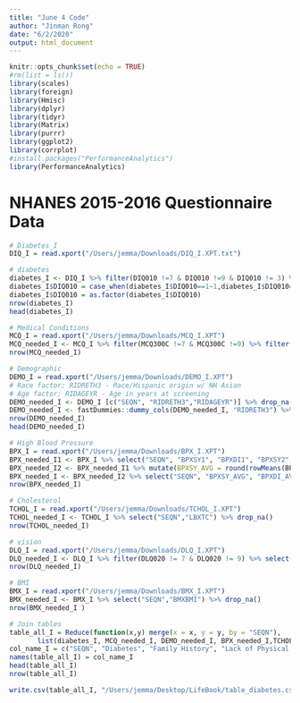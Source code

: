 ```yaml
---
title: "June 4 Code"
author: "Jinman Rong"
date: "6/2/2020"
output: html_document
---
```


```r
knitr::opts_chunk$set(echo = TRUE)
#rm(list = ls())
library(scales)
library(foreign)
library(Hmisc)
library(dplyr)
library(tidyr)
library(Matrix)
library(purrr)
library(ggplot2)
library(corrplot)
#install.packages("PerformanceAnalytics")
library(PerformanceAnalytics)
```

# NHANES 2015-2016 Questionnaire Data
```r
# Diabetes_I
DIQ_I = read.xport("/Users/jemma/Downloads/DIQ_I.XPT.txt") 
```

```r
# diabetes
diabetes_I <- DIQ_I %>% filter(DIQ010 !=7 & DIQ010 !=9 & DIQ010 != 3) %>% select("SEQN", "DIQ010") %>% drop_na()  # DIQ010: Doctor told you have diabetes
diabetes_I$DIQ010 = case_when(diabetes_I$DIQ010==1~1,diabetes_I$DIQ010==2~0)
diabetes_I$DIQ010 = as.factor(diabetes_I$DIQ010)
nrow(diabetes_I)
head(diabetes_I)
```

```r
# Medical Conditions
MCQ_I = read.xport("/Users/jemma/Downloads/MCQ_I.XPT") 
MCQ_needed_I <- MCQ_I %>% filter(MCQ300C !=7 & MCQ300C !=9) %>% filter(MCQ365B !=7 & MCQ365B !=9) %>% select("SEQN","MCQ300C","MCQ365B") %>% drop_na() # MCQ300C: Close relative had diabetes? # MCQ366B: Doctor told you to exercise
nrow(MCQ_needed_I)
```

```r
# Demographic
DEMO_I = read.xport("/Users/jemma/Downloads/DEMO_I.XPT") 
# Race factor: RIDRETH3 - Race/Hispanic origin w/ NH Asian
# Age factor: RIDAGEYR - Age in years at screening
DEMO_needed_I <- DEMO_I [c("SEQN", "RIDRETH3","RIDAGEYR")] %>% drop_na()
DEMO_needed_I <- fastDummies::dummy_cols(DEMO_needed_I, "RIDRETH3") %>% select(-"RIDRETH3")
nrow(DEMO_needed_I)
head(DEMO_needed_I)
```

```r
# High Blood Pressure 
BPX_I = read.xport("/Users/jemma/Downloads/BPX_I.XPT")
BPX_needed_I1 <- BPX_I %>% select("SEQN", "BPXSY1", "BPXDI1", "BPXSY2", "BPXDI2", "BPXSY3", "BPXDI3") %>% drop_na() 
BPX_needed_I2 <- BPX_needed_I1 %>% mutate(BPXSY_AVG = round(rowMeans(BPX_needed_I1[,c("BPXSY1","BPXSY2", "BPXSY3")]),2), BPXDI_AVG = round( rowMeans(BPX_needed_I1[,c("BPXDI1","BPXDI2", "BPXDI3")]),2))
BPX_needed_I <- BPX_needed_I2 %>% select("SEQN", "BPXSY_AVG", "BPXDI_AVG")
nrow(BPX_needed_I)
```

```r
# Cholesterol
TCHOL_I = read.xport("/Users/jemma/Downloads/TCHOL_I.XPT")
TCHOL_needed_I <- TCHOL_I %>% select("SEQN","LBXTC") %>% drop_na()
nrow(TCHOL_needed_I)
```


```r
# vision
DLQ_I = read.xport("/Users/jemma/Downloads/DLQ_I.XPT")
DLQ_needed_I <- DLQ_I %>% filter(DLQ020 != 7 & DLQ020 != 9) %>% select("SEQN", "DLQ020") %>% drop_na()
nrow(DLQ_needed_I)
```

```r
# BMI
BMX_I = read.xport("/Users/jemma/Downloads/BMX_I.XPT")
BMX_needed_I <- BMX_I %>% select("SEQN","BMXBMI") %>% drop_na()
nrow(BMX_needed_I )
```


```r
# Join tables
table_all_I = Reduce(function(x,y) merge(x = x, y = y, by = "SEQN"), 
       list(diabetes_I, MCQ_needed_I, DEMO_needed_I, BPX_needed_I,TCHOL_needed_I, DLQ_needed_I,BMX_needed_I))
col_name_I = c("SEQN", "Diabetes", "Family History", "Lack of Physical Activity",  "Age", "Race_Non-Hispanic White", "Race_Non-Hispanic Black", "Race_Mexican American", "Other Hispanic","Non-Hispanic Asian", "Other Race - Including Multi-Racial","Avg Systolic Blood Pres (3 times)", "Avg Diastolic Blood Pre (3 times)", "Cholesterol","Vision", "BMI")
names(table_all_I) = col_name_I
head(table_all_I)
nrow(table_all_I)
```

```r
write.csv(table_all_I, "/Users/jemma/Desktop/LifeBook/table_diabetes.csv")
```

